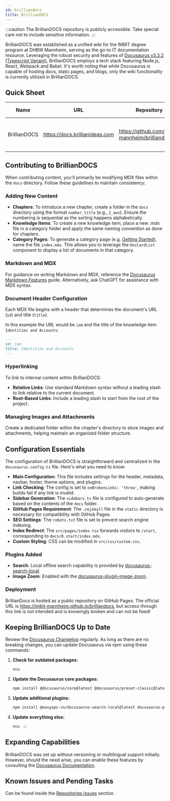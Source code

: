 ```yaml
---
id: brilliandocs
title: BrillianDOCS
---
```


:::caution
The BrillianDOCS repository is publicly accessible. Take special care not to include sensitive information.
:::

BrillianDOCS was established as a unified wiki for the IMBIT degree program at DHBW Mannheim, serving as the go-to IT documentation resource. Leveraging the robust security and features of [Docusaurus v3.3.2 (Typescript Variant)](https://docusaurus.io/docs), BrillianDOCS employs a tech stack featuring Node.js, React, Webpack and Babel. It's worth noting that while Docusaurus is capable of hosting docs, static pages, and blogs, only the wiki functionality is currently utilized in BrillianDOCS.

## Quick Sheet
| Name      | URL           | Repository                  | Tech Stack | Database | CPU Platform | Hosting Location    |
|-----------|---------------|----------------------------|------------|----------|--------------|------------|
| BrillianDOCS | https://docs.brillianideas.com | https://github.com/imbit-mannheim/brilliandocs | Docusaurus, Node.js, React, Webpack, Babel | N/A  | N/A         | GitHub Pages |

## Contributing to BrillianDOCS
When contributing content, you'll primarily be modifying MDX files within the `docs` directory. Follow these guidelines to maintain consistency:

### Adding New Content
- **Chapters**: To introduce a new chapter, create a folder in the `docs` directory using the format `number_title` (e.g., `2_aws`). Ensure the numbering is sequential as the sorting happens alphabetically.
- **Knowledge Items**: To create a new knowledge item, place a new .mdx file in a category folder and apply the same naming convention as done for chapters.
- **Category Pages**: To generate a category page (e.g. [Getting Started](/getting-started)), name the file `index.mdx`. This allows you to leverage the `DocCardList` component to display a list of documents in that category.

### Markdown and MDX
For guidance on writing Markdown and MDX, reference the [Docusaurus Markdown Features](https://docusaurus.io/docs/markdown-features) guide. Alternatively, ask ChatGPT for assistance with MDX syntax.

### Document Header Configuration
Each MDX file begins with a header that determines the document's URL (`id`) and title (`title`).

In this example the URL would be `iam` and the title of the knowledge item `Identities and Accounts`:
```markdown
---
id: iam
title: Identities and Accounts
---
```

### Hyperlinking
To link to internal content within BrillianDOCS:

- **Relative Links**: Use standard Markdown syntax without a leading slash to link relative to the current document.
- **Root-Based Links**: Include a leading slash to start from the root of the project.

### Managing Images and Attachments
Create a dedicated folder within the chapter's directory to store images and attachments, helping maintain an organized folder structure.

## Configuration Essentials
The configuration of BrillianDOCS is straightforward and centralized in the `docusaurus.config.ts` file. Here's what you need to know:

- **Main Configuration**: This file includes settings for the header, metadata, navbar, footer, theme options, and plugins. 
- **Link Checking**: The config is set to `onBrokenLinks: 'throw'`, making builds fail if any link is invalid.
- **Sidebar Generation**: The `sidebars.ts` file is configured to auto-generate based on the contents of the `docs` folder.
- **GitHub Pages Requirement**: The `.nojekyll` file in the `static` directory is necessary for compatibility with GitHub Pages.
- **SEO Settings**: The `robots.txt` file is set to prevent search engine indexing.
- **Index Redirect**: The `src/pages/index.tsx` forwards visitors to `/start`, corresponding to `docs/0_start/index.mdx`.
- **Custom Styling**: CSS can be modified in `src/css/custom.css`.

### Plugins Added
- **Search**: Local offline search capability is provided by [docusaurus-search-local](https://github.com/easyops-cn/docusaurus-search-local).
- **Image Zoom**: Enabled with the [docusaurus-plugin-image-zoom](https://www.npmjs.com/package/docusaurus-plugin-image-zoom).

### Deployment
BrillianDocs is hosted as a public repository on GitHub Pages. The official URL is https://imbit-mannheim.github.io/brilliandocs, but access through this link is not intended and is knowingly broken and can not be fixed!

## Keeping BrillianDOCS Up to Date
Review the [Docusaurus Changelog](https://github.com/facebook/docusaurus/blob/main/CHANGELOG.md) regularly. As long as there are no breaking changes, you can update Docusaurus via npm using these commands:

1. **Check for outdated packages:**

   ```bash
   ncu
   ```

2. **Update the Docusaurus core packages:**

   ```bash
   npm install @docusaurus/core@latest @docusaurus/preset-classic@latest
   ```

3. **Update additional plugins:**

   ```bash
   npm install @easyops-cn/docusaurus-search-local@latest docusaurus-plugin-image-zoom@latest
   ```
4. **Update everything else:**

   ```bash
   ncu -u
   ```

## Expanding Capabilities

BrillianDOCS was set up without versioning or multilingual support initially. However, should the need arise, you can enable these features by consulting the [Docusaurus Documentation](https://docusaurus.io/docs).

## Known Issues and Pending Tasks
Can be found inside the [Repositories Issues](https://github.com/IMBIT-Mannheim/brilliandocs/issues) section.